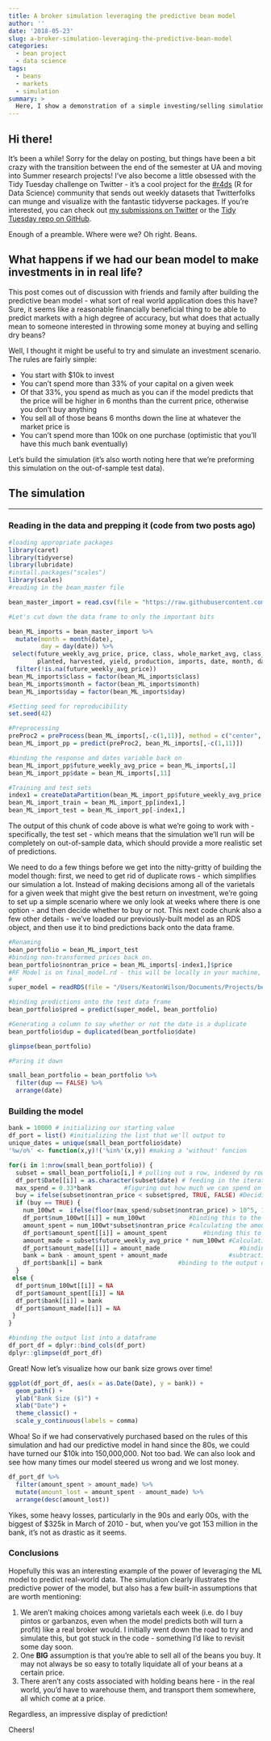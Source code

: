 ```yaml
---
title: A broker simulation leveraging the predictive bean model
author: ''
date: '2018-05-23'
slug: a-broker-simulation-leveraging-the-predictive-bean-model
categories:
  - bean project
  - data science
tags:
  - beans
  - markets
  - simulation  
summary: >
  Here, I show a demonstration of a simple investing/selling simulation based on historic bean data and the Random Forest model we built two posts ago. The basic premise is to see how much money we could make if we had had access to the predictive model int he 80s, and purchased beans based on it. 
---
```


## Hi there!  
It's been a while! Sorry for the delay on posting, but things have been a bit crazy with the transition between the end of the semester at UA and moving into Summer research projects! I've also become a little obsessed with the Tidy Tuesday challenge on Twitter - it's a cool project for the [#r4ds](https://twitter.com/search?src=typd&q=%23r4ds) (R for Data Science) community that sends out weekly datasets that Twitterfolks can munge and visualize with the fantastic tidyverse packages. If you're interested, you can check out [my submissions on Twitter](www.twitter.com/keatonwilson) or the [Tidy Tuesday repo on GitHub](https://github.com/rfordatascience/tidytuesday).  

Enough of a preamble. Where were we? Oh right. Beans.  

## What happens if we had our bean model to make investments in in real life?  

This post comes out of discussion with friends and family after building the predictive bean model - what sort of real world application does this have? Sure, it seems like a reasonable financially beneficial thing to be able to predict markets with a high degree of accuracy, but what does that actually mean to someone interested in throwing some money at buying and selling dry beans?  

Well, I thought it might be useful to try and simulate an investment scenario. The rules are fairly simple:  

* You start with $10k to invest  
* You can't spend more than 33% of your capital on a given week  
* Of that 33%, you spend as much as you can if the model predicts that the price will be higher in 6 months than the current price, otherwise you don't buy anything  
* You sell all of those beans 6 months down the line at whatever the market price is  
* You can't spend more than 100k on one purchase (optimistic that you'll have this much bank eventually)

Let's build the simulation (it's also worth noting here that we're preforming this simulation on the out-of-sample test data).  

## The simulation  

***  

### Reading in the data and prepping it (code from two posts ago)
``` r
#loading appropriate packages
library(caret)
library(tidyverse)
library(lubridate)
#install.packages("scales")
library(scales)
#reading in the bean_master file

bean_master_import = read.csv(file = "https://raw.githubusercontent.com/keatonwilson/beans/master/data/bean_master_joined.csv")

#Let's cut down the data frame to only the important bits

bean_ML_imports = bean_master_import %>%
  mutate(month = month(date),
         day = day(date)) %>%
 select(future_weekly_avg_price, price, class, whole_market_avg, class_market_share,
        planted, harvested, yield, production, imports, date, month, day) %>%
  filter(!is.na(future_weekly_avg_price))
bean_ML_imports$class = factor(bean_ML_imports$class)
bean_ML_imports$month = factor(bean_ML_imports$month)
bean_ML_imports$day = factor(bean_ML_imports$day)

#Setting seed for reproducibility
set.seed(42)

#Preprocessing
preProc2 = preProcess(bean_ML_imports[,-c(1,11)], method = c("center", "scale", "knnImpute", "zv"))
bean_ML_import_pp = predict(preProc2, bean_ML_imports[,-c(1,11)])

#binding the response and dates variable back on
bean_ML_import_pp$future_weekly_avg_price = bean_ML_imports[,1]
bean_ML_import_pp$date = bean_ML_imports[,11]

#Training and test sets
index1 = createDataPartition(bean_ML_import_pp$future_weekly_avg_price, p = 0.80, list = FALSE)
bean_ML_import_train = bean_ML_import_pp[index1,]
bean_ML_import_test = bean_ML_import_pp[-index1,]
```

The output of this chunk of code above is what we're going to work with - specifically, the test set - which means that the simulation we'll run will be completely on out-of-sample data, which should provide a more realistic set of predictions.  

We need to do a few things before we get into the nitty-gritty of building the model though: first, we need to get rid of duplicate rows - which simplifies our simulation a lot. Instead of making decisions among all of the varietals for a given week that might give the best return on investment, we're going to set up a simple scenario where we only look at weeks where there is one option - and then decide whether to buy or not. This next code chunk also a few other details - we've loaded our previously-built model as an RDS object, and then use it to bind predictions back onto the data frame. 

``` r
#Renaming
bean_portfolio = bean_ML_import_test
#binding non-transformed prices back on.
bean_portfolio$nontran_price = bean_ML_imports[-index1,]$price
#RF Model is on final_model.rd - this will be locally in your machine, it's the model object we built a few posts back
#
super_model = readRDS(file = "/Users/KeatonWilson/Documents/Projects/beans2/final_model.rds")

#binding predictions onto the test data frame
bean_portfolio$pred = predict(super_model, bean_portfolio)

#Generating a column to say whether or not the date is a duplicate
bean_portfolio$dup = duplicated(bean_portfolio$date)

glimpse(bean_portfolio)

#Paring it down

small_bean_portfolio = bean_portfolio %>%
  filter(dup == FALSE) %>%
  arrange(date)

```

### Building the model  

``` r
bank = 10000 # initializing our starting value
df_port = list() #initializing the list that we'll output to
unique_dates = unique(small_bean_portfolio$date)
'%w/o%' <- function(x,y)!('%in%'(x,y)) #making a 'without' funcion

for(i in 1:nrow(small_bean_portfolio)) {
  subset = small_bean_portfolio[i,] # pulling out a row, indexed by row number
  df_port$Date[[i]] = as.character(subset$date) # feeding in the iterated date to the output data frame
  max_spend = 0.33*bank         #figuring out how much we can spend on beans
  buy = ifelse(subset$nontran_price < subset$pred, TRUE, FALSE) #Deciding whether to buy or not buy, based on whether the predicted price is more than the current price
  if (buy == TRUE) { 
    num_100wt =  ifelse(floor(max_spend/subset$nontran_price) > 10^5, 10^5, floor(max_spend/subset$nontran_price)) #Calculating the number of hundred-weights we can afford (capping at 10^5 hundredweights based on domain knowledge)
    df_port$num_100wt[[i]] = num_100wt            #binding this to the output dataframe
    amount_spent = num_100wt*subset$nontran_price #calculating the amount of money we spent on beans
    df_port$amount_spent[[i]] = amount_spent          #binding this to the output dataframe
    amount_made = subset$future_weekly_avg_price * num_100wt #Calculating amount made
    df_port$amount_made[[i]] = amount_made                      #binding to data frame
    bank = bank - amount_spent + amount_made                 #subtracting our costs and adding our profits to update bank
    df_port$bank[i] = bank                     #binding to the output dataframe
  }
 else {
  df_port$num_100wt[[i]] = NA
  df_port$amount_spent[[i]] = NA
  df_port$bank[[i]] = bank
  df_port$amount_made[[i]] = NA
 }
}

#binding the output list into a dataframe
df_port_df = dplyr::bind_cols(df_port)
dplyr::glimpse(df_port_df)

```

Great! Now let's visualize how our bank size grows over time! 

```r
ggplot(df_port_df, aes(x = as.Date(Date), y = bank)) +
  geom_path() +
  ylab("Bank Size ($)") +
  xlab("Date") +
  theme_classic() +
  scale_y_continuous(labels = comma)
```

Whoa! So if we had conservatively purchased based on the rules of this simulation and had our predictive model in hand since the 80s, we could have turned our $10k into 150,000,000. Not too bad. We can also look and see how many times our model steered us wrong and we lost money. 

```r
df_port_df %>%
  filter(amount_spent > amount_made) %>%
  mutate(amount_lost = amount_spent - amount_made) %>%
  arrange(desc(amount_lost))
```

Yikes, some heavy losses, particularly in the 90s and early 00s, with the biggest of $325k in March of 2010 - but, when you've got 153 million in the bank, it's not as drastic as it seems.  

### Conclusions  

Hopefully this was an interesting example of the power of leveraging the ML model to predict real-world data. The simulation clearly illustrates the predictive power of the model, but also has a few built-in assumptions that are worth mentioning:  

1. We aren't making choices among varietals each week (i.e. do I buy pintos or garbanzos, even when the model predicts both will turn a profit) like a real broker would. I initially went down the road to try and simulate this, but got stuck in the code - something I'd like to revisit some day soon.  
2. One **BIG** assumption is that you're able to sell all of the beans you buy. It may not always be so easy to totally liquidate all of your beans at a certain price. 
3. There aren't any costs associated with holding beans here - in the real world, you'd have to warehouse them, and transport them somewhere, all which come at a price.  

Regardless, an impressive display of prediction! 

Cheers!
